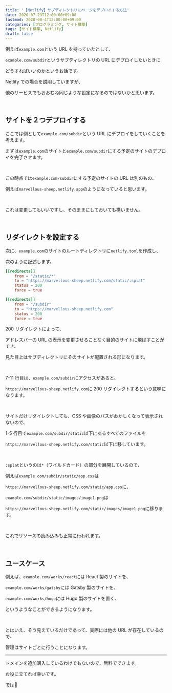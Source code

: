 ```yaml
---
title: '【Netlify】サブディレクトリにページをデプロイする方法'
date: 2020-07-23T12:00:00+09:00
lastmod: 2020-08-4T12:00:00+09:00
categories: [プログラミング, サイト構築]
tags: [サイト構築, Netlify]
draft: false
---
```


例えば`example.com`という URL を持っていたとして、

`example.com/subdir`というサブディレクトリの URL にデプロイしたいときに

どうすればいいのかというお話です。

Netlify での場合を説明していますが、

他のサービスでもおおむね同じような設定になるのではないかと思います。

<!--more-->

<br/>

## サイトを２つデプロイする

ここでは例として`example.com/subdir`という URL にデプロイをしていくことを考えます。

まずは`example.com`のサイトと`example.com/subdir`にする予定のサイトのデプロイを完了させます。

<br/>

この時点では`example.com/subdir`にする予定のサイトの URL は別のもの、

例えば`marvellous-sheep.netlify.app`のようになっていると思います。

<br/>

これは変更してもいいですし、そのままにしておいても構いません。

<br/>

## リダイレクトを設定する

次に、`example.com`のサイトのルートディレクトリに`netlify.toml`を作成し、

次のように記述します。

```toml name=netlify.toml
[[redirects]]
	from = "/static/*"
	to = "https://marvellous-sheep.netlify.com/static/:splat"
	status = 200
	force = true

[[redirects]]
	from = "/subdir"
	to = "https://marvellous-sheep.netlify.com"
	status = 200
	force = true
```

200 リダイレクトによって、

アドレスバーの URL の表示を変更させることなく目的のサイトに飛ばすことができ、

見た目上はサブディレクトリにそのサイトが配置される形になります。

<br/>

7-11 行目は、`example.com/subdir`にアクセスがあると、

`https://marvellous-sheep.netlify.com`に 200 リダイレクトするという意味になります。

<br/>

<postimage src="404err" alt="CSS や画像が見つからない" />

サイトだけリダイレクトしても、CSS や画像のパスがおかしくなって表示されないので、

1-5 行目で`example.com/subdir/static`以下にあるすべてのファイルを

`https://marvellous-sheep.netlify.com/static`以下に移しています。

<br/>

`:splat`というのは`*`（ワイルドカード）の部分を展開しているので、

例えば`example.com/subdir/static/app.css`は

`https://marvellous-sheep.netlify.com/static/app.css`に、

`example.com/subdir/static/images/image1.png`は

`https://marvellous-sheep.netlify.com/static/images/image1.png`に移ります。

<br/>

これでリソースの読み込みも正常に行われます。

<br/>

## ユースケース

例えば、`example.com/works/react`には React 製のサイトを、

`example.com/works/gatsby`には Gatsby 製のサイトを、

`example.com/works/hugo`には Hugo 製のサイトを置く、

というようなことができるようになります。

<br/>

とはいえ、そう見えているだけであって、実際には他の URL が存在しているので、

管理はサイトごとに行うことになります。

---

ドメインを追加購入しているわけでもないので、無料でできます。

お役に立てれば幸いです。

では👋
